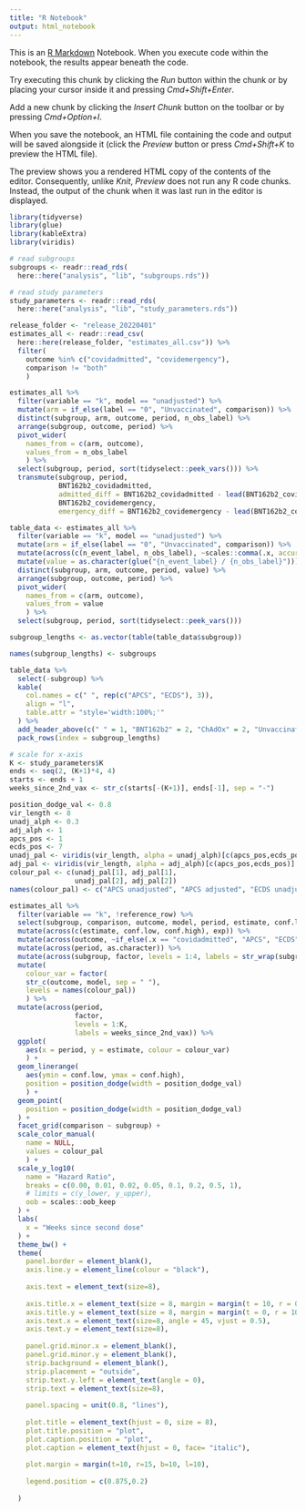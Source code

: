 ```yaml
---
title: "R Notebook"
output: html_notebook
---
```


This is an [R Markdown](http://rmarkdown.rstudio.com) Notebook. When you execute code within the notebook, the results appear beneath the code. 

Try executing this chunk by clicking the *Run* button within the chunk or by placing your cursor inside it and pressing *Cmd+Shift+Enter*. 

Add a new chunk by clicking the *Insert Chunk* button on the toolbar or by pressing *Cmd+Option+I*.

When you save the notebook, an HTML file containing the code and output will be saved alongside it (click the *Preview* button or press *Cmd+Shift+K* to preview the HTML file). 

The preview shows you a rendered HTML copy of the contents of the editor. Consequently, unlike *Knit*, *Preview* does not run any R code chunks. Instead, the output of the chunk when it was last run in the editor is displayed.


```r
library(tidyverse)
library(glue)
library(kableExtra)
library(viridis)
```

```r
# read subgroups
subgroups <- readr::read_rds(
  here::here("analysis", "lib", "subgroups.rds"))

# read study parameters
study_parameters <- readr::read_rds(
  here::here("analysis", "lib", "study_parameters.rds"))
```



```r
release_folder <- "release_20220401"
estimates_all <- readr::read_csv(
  here::here(release_folder, "estimates_all.csv")) %>%
  filter(
    outcome %in% c("covidadmitted", "covidemergency"),
    comparison != "both"
    )
```
```r
estimates_all %>%
  filter(variable == "k", model == "unadjusted") %>%
  mutate(arm = if_else(label == "0", "Unvaccinated", comparison)) %>%
  distinct(subgroup, arm, outcome, period, n_obs_label) %>%
  arrange(subgroup, outcome, period) %>%
  pivot_wider(
    names_from = c(arm, outcome),
    values_from = n_obs_label
    ) %>%
  select(subgroup, period, sort(tidyselect::peek_vars())) %>%
  transmute(subgroup, period, 
            BNT162b2_covidadmitted,
            admitted_diff = BNT162b2_covidadmitted - lead(BNT162b2_covidadmitted),
            BNT162b2_covidemergency,
            emergency_diff = BNT162b2_covidemergency - lead(BNT162b2_covidemergency))
```



```r
table_data <- estimates_all %>%
  filter(variable == "k", model == "unadjusted") %>%
  mutate(arm = if_else(label == "0", "Unvaccinated", comparison)) %>%
  mutate(across(c(n_event_label, n_obs_label), ~scales::comma(.x, accuracy = 1))) %>%
  mutate(value = as.character(glue("{n_event_label} / {n_obs_label}"))) %>%
  distinct(subgroup, arm, outcome, period, value) %>%
  arrange(subgroup, outcome, period) %>%
  pivot_wider(
    names_from = c(arm, outcome),
    values_from = value
    ) %>%
  select(subgroup, period, sort(tidyselect::peek_vars()))
```

```r
subgroup_lengths <- as.vector(table(table_data$subgroup))

names(subgroup_lengths) <- subgroups

table_data %>%
  select(-subgroup) %>%
  kable(
    col.names = c(" ", rep(c("APCS", "ECDS"), 3)),
    align = "l",
    table.attr = "style='width:100%;'"
  ) %>%
  add_header_above(c(" " = 1, "BNT162b2" = 2, "ChAdOx" = 2, "Unvaccinated" = 2)) %>%
  pack_rows(index = subgroup_lengths)
```

```r

# scale for x-axis
K <- study_parameters$K
ends <- seq(2, (K+1)*4, 4)
starts <- ends + 1
weeks_since_2nd_vax <- str_c(starts[-(K+1)], ends[-1], sep = "-")

position_dodge_val <- 0.8
vir_length <- 8
unadj_alph <- 0.3
adj_alph <- 1
apcs_pos <- 1
ecds_pos <- 7
unadj_pal <- viridis(vir_length, alpha = unadj_alph)[c(apcs_pos,ecds_pos)]
adj_pal <- viridis(vir_length, alpha = adj_alph)[c(apcs_pos,ecds_pos)]
colour_pal <- c(unadj_pal[1], adj_pal[1],
                unadj_pal[2], adj_pal[2])
names(colour_pal) <- c("APCS unadjusted", "APCS adjusted", "ECDS unadjusted", "ECDS adjusted")

estimates_all %>%
  filter(variable == "k", !reference_row) %>%
  select(subgroup, comparison, outcome, model, period, estimate, conf.low, conf.high) %>%
  mutate(across(c(estimate, conf.low, conf.high), exp)) %>%
  mutate(across(outcome, ~if_else(.x == "covidadmitted", "APCS", "ECDS"))) %>%
  mutate(across(period, as.character)) %>%
  mutate(across(subgroup, factor, levels = 1:4, labels = str_wrap(subgroups, 25))) %>%
  mutate(
    colour_var = factor(
    str_c(outcome, model, sep = " "),
    levels = names(colour_pal))
    ) %>%
  mutate(across(period, 
                factor, 
                levels = 1:K,
                labels = weeks_since_2nd_vax)) %>%
  ggplot(
    aes(x = period, y = estimate, colour = colour_var)
    ) +
  geom_linerange(
    aes(ymin = conf.low, ymax = conf.high), 
    position = position_dodge(width = position_dodge_val)
    ) +
  geom_point(
    position = position_dodge(width = position_dodge_val)
  ) +
  facet_grid(comparison ~ subgroup) +
  scale_color_manual(
    name = NULL,
    values = colour_pal
    ) +
  scale_y_log10(
    name = "Hazard Ratio",
    breaks = c(0.00, 0.01, 0.02, 0.05, 0.1, 0.2, 0.5, 1),
    # limits = c(y_lower, y_upper),
    oob = scales::oob_keep
  ) +
  labs(
    x = "Weeks since second dose"
  ) +
  theme_bw() +
  theme(
    panel.border = element_blank(),
    axis.line.y = element_line(colour = "black"),
    
    axis.text = element_text(size=8),
    
    axis.title.x = element_text(size = 8, margin = margin(t = 10, r = 0, b = 0, l = 0)),
    axis.title.y = element_text(size = 8, margin = margin(t = 0, r = 10, b = 0, l = 0)),
    axis.text.x = element_text(size=8, angle = 45, vjust = 0.5),
    axis.text.y = element_text(size=8),
    
    panel.grid.minor.x = element_blank(),
    panel.grid.minor.y = element_blank(),
    strip.background = element_blank(),
    strip.placement = "outside",
    strip.text.y.left = element_text(angle = 0),
    strip.text = element_text(size=8),
    
    panel.spacing = unit(0.8, "lines"),
    
    plot.title = element_text(hjust = 0, size = 8),
    plot.title.position = "plot",
    plot.caption.position = "plot",
    plot.caption = element_text(hjust = 0, face= "italic"),
    
    plot.margin = margin(t=10, r=15, b=10, l=10),
    
    legend.position = c(0.875,0.2)
    
  ) 
```


